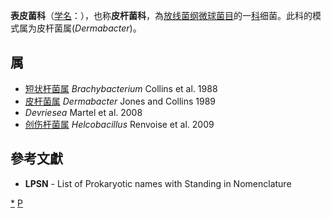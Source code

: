 {{Automatic taxobox
| taxon = Dermabacteraceae 
| authority = Stackebrandt et al. 1997
| type genus = 皮杆菌属<br>''Dermabacter''
| type genus authority = Jones and Collins 1989
}}
'''表皮菌科'''（[[学名|学名]]：{{lang|la|''Dermabacteraceae''}}），也称'''皮杆菌科'''，為[[放线菌纲|放线菌纲]][[微球菌目|微球菌目]]的一[[科|科]]细菌。此科的模式属为皮杆菌属(''Dermabacter'')。

==属==
* [[短状杆菌属|短状杆菌属]] ''Brachybacterium'' Collins et al. 1988
* [[皮杆菌属|皮杆菌属]] ''Dermabacter'' Jones and Collins 1989
* ''Devriesea'' Martel et al. 2008
* [[创伤杆菌属|创伤杆菌属]] ''Helcobacillus'' Renvoise et al. 2009

==參考文獻==
{{reflist}}
* '''LPSN''' - List of Prokaryotic names with Standing in Nomenclature

{{taxonbar}}

[[Category:_表皮菌科|*]]
[[Category:1997年描述的分类群|P]]